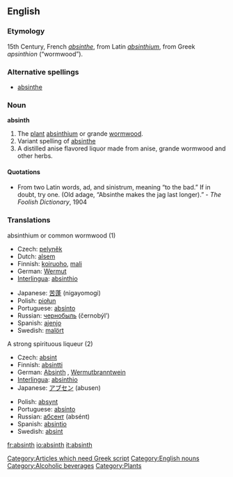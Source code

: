{{wikipedia}}
==English==

===Etymology===
15th Century, French ''[[absinthe#French|absinthe]]'', from Latin ''[[absinthium]]'', from Greek ''apsinthion'' (“wormwood”). [[Category:Articles which need Greek script]]

===Alternative spellings===
* [[absinthe]]

===Noun===
'''absinth'''

#The [[plant]] [[absinthium]] or grande [[wormwood]].
#Variant spelling of [[absinthe]]
#A distilled anise flavored liquor made from anise, grande wormwood and other herbs.
====Quotations====
*From two Latin words, ad, and sinistrum, meaning “to the bad.”  If in doubt, try one.  (Old adage, “Absinthe makes the jag last longer).” - ''The Foolish Dictionary'', 1904

===Translations===
;absinthium or common wormwood (1)
{{top}}
*Czech: [[pelyněk]] {{m}}
*Dutch: [[alsem]] {{m}}
*Finnish: [[koiruoho]], [[mali]]
*German: [[Wermut]] {{m}}
*[[Interlingua]]: [[absinthio]]
{{mid}}
*Japanese: [[苦蓬]] (nigayomogi)
*Polish: [[piołun]] {{m}}
*Portuguese: [[absínto]]
*Russian: [[чернобыль]] (černobýl’) {{m}}
*Spanish: [[ajenjo]] {{m}}
*Swedish: [[malört]] {{c}}
{{bottom}}

;A strong spirituous liqueur (2)
{{top}}
*Czech: [[absint]] {{m}}
*Finnish: [[absintti]]
*German: [[Absinth]] {{m}}, [[Wermutbranntwein]] {{m}}
*[[Interlingua]]: [[absinthio]]
*Japanese: [[アブセン]] (abusen)
{{mid}}
*Polish: [[absynt]] {{m}}
*Portuguese: [[absínto]] {{m}}
*Russian: [[абсент]] (absént) {{m}}
*Spanish: [[absintio]] {{m}}
*Swedish: [[absint]] {{c}}
{{bottom}}

[[Category:English nouns]]
[[Category:Alcoholic beverages]]
[[Category:Plants]]

[[fr:absinth]]
[[io:absinth]]
[[it:absinth]]